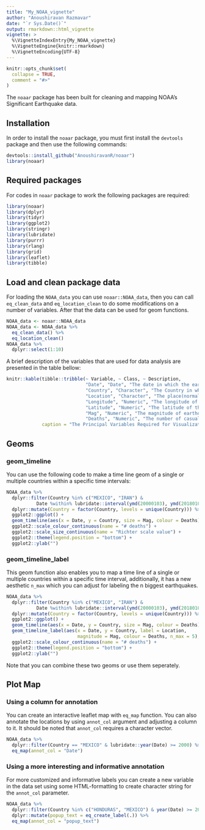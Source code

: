 ```yaml
---
title: "My_NOAA_vignette"
author: "Anoushiravan Razmavar"
date: "`r Sys.Date()`"
output: rmarkdown::html_vignette
vignette: >
  %\VignetteIndexEntry{My_NOAA_vignette}
  %\VignetteEngine{knitr::rmarkdown}
  %\VignetteEncoding{UTF-8}
---
```


```r
knitr::opts_chunk$set(
  collapse = TRUE,
  comment = "#>"
)
```

The `noaar` package has been built for cleaning and mapping NOAA's Significant Earthquake data. 

## Installation

In order to install the `noaar` package, you must first install the
`devtools` package and then use the following commands:

```r
devtools::install_github("AnoushiravanR/noaar")
library(noaar)
```

## Required packages

For codes in `noaar` package to work the following packages are required:

```r
library(noaar)
library(dplyr)
library(tidyr)
library(ggplot2)
library(stringr)
library(lubridate)
library(purrr)
library(rlang)
library(grid)
library(leaflet)
library(tibble)
```

## Load and clean package data

For loading the `NOAA_data` you can use `noaar::NOAA_data`, then you can 
call `eq_clean_data` and `eq_location_clean` to do some modifications on a 
number of variables. After that the data can be used for geom functions.

```r
NOAA_data <- noaar::NOAA_data
NOAA_data <- NOAA_data %>%
  eq_clean_data() %>%
  eq_location_clean()
NOAA_data %>%
  dplyr::select(1:10)
```



A brief description of the variables that are used for data analysis are presented
in the table bellow:



```r

knitr::kable(tibble::tribble(~ Variable, ~ Class, ~ Description,
                             "Date", "Date", "The date in which the earthquake occurred",
                             "Country", "Character", "The Country in which the earthquake occurred",
                             "Location", "Character", "The place(normally city) in which the earthquake occurred",
                             "Longitude", "Numeric", "The longitude of the location",
                             "Latitude", "Numeric", "The latitude of the location", 
                             "Mag", "Numeric", "The magnitude of earthquake based on the Richter scale",
                             "Deaths", "Numeric", "The number of casualties(deaths)"), 
             caption = "The Principal Variables Required for Visualization")


```


## Geoms

### geom_timeline

You can  use the following code to make a time line geom of a single or multiple 
countries within a specific time intervals:

```r
NOAA_data %>%
  dplyr::filter(Country %in% c("MEXICO", "IRAN") &
           Date %within% lubridate::interval(ymd(20000103), ymd(20180104))) %>%
  dplyr::mutate(Country = factor(Country, levels = unique(Country))) %>%
  ggplot2::ggplot() +
  geom_timeline(aes(x = Date, y = Country, size = Mag, colour = Deaths)) +
  ggplot2::scale_colour_continuous(name = "# deaths") +
  ggplot2::scale_size_continuous(name = "Richter scale value") +
  ggplot2::theme(legend.position = "bottom") +
  ggplot2::ylab("")

```

### geom_timeline_label

This geom function also enables you to map a time line of a single or multiple 
countries within a specific time interval, additionally, it has a new aesthetic 
`n_max` which you can adjust for labeling the n biggest earthquakes.


```r
NOAA_data %>%
  dplyr::filter(Country %in% c("MEXICO", "IRAN") &
           Date %within% lubridate::interval(ymd(20000103), ymd(20180104))) %>%
  dplyr::mutate(Country = factor(Country, levels = unique(Country))) %>%
  ggplot2::ggplot() +
  geom_timeline(aes(x = Date, y = Country, size = Mag, colour = Deaths)) +
  geom_timeline_label(aes(x = Date, y = Country, label = Location,
                          magnitude = Mag, colour = Deaths, n_max = 5), alpha = 0.5) +
  ggplot2::scale_colour_continuous(name = "# deaths") +
  ggplot2::theme(legend.position = "bottom") +
  ggplot2::ylab("")

```

Note that you can combine these two geoms or use them seperately.

## Plot Map

### Using a column for annotation

You can create an interactive leaflet map with `eq_map` function. You can also
annotate the locations by using `annot_col` argument and adjusting a column to 
it. It should be noted that `annot_col` requires a character vector. 

```r
NOAA_data %>%
  dplyr::filter(Country == "MEXICO" & lubridate::year(Date) >= 2000) %>%
  eq_map(annot_col = "Date")

```

### Using a more interesting and informative annotation 

For more customized and informative labels you can create a new variable in 
the data set using some HTML-formatting to create character string for the 
`annot_col` parameter. 

```r
NOAA_data %>%
  dplyr::filter(Country %in% c("HONDURAS", "MEXICO") & year(Date) >= 2000) %>%
  dplyr::mutate(popup_text = eq_create_label(.)) %>%
  eq_map(annot_col = "popup_text")

```





